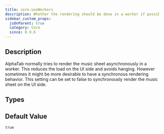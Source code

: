 ```yaml
---
title: core.useWorkers
description: Whether the rendering should be done in a worker if possible.
sidebar_custom_props:
  jsOnParent: true
  category: Core
  since: 0.9.6
---
```



## Description
AlphaTab normally tries to render the music sheet asynchronously in a worker. This reduces the load on the UI side and avoids hanging. However sometimes it might be more desirable to have
a synchronous rendering behavior. This setting can be set to false to synchronously render the music sheet on the UI side.

<PropertyDescription showJson={true} />

## Types

<TypeTable>
    <TypeRow name="bool" />
</TypeTable>

## Default Value

`true`